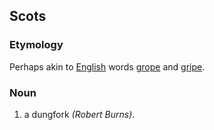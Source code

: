 ==Scots==

===Etymology===
Perhaps akin to [[English]] words [[grope]] and [[gripe]].

===Noun===
{{sco-noun}}

# a dungfork ''(Robert Burns)''.